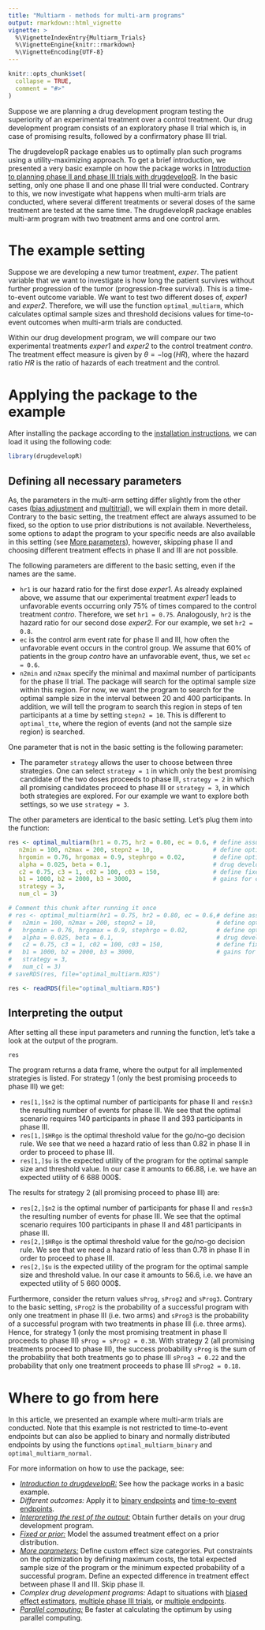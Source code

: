 ```yaml
---
title: "Multiarm - methods for multi-arm programs"
output: rmarkdown::html_vignette
vignette: >
  %\VignetteIndexEntry{Multiarm_Trials}
  %\VignetteEngine{knitr::rmarkdown}
  %\VignetteEncoding{UTF-8}
---
```


```r
knitr::opts_chunk$set(
  collapse = TRUE,
  comment = "#>"
)
```


Suppose we are planning a drug development program testing the superiority of an experimental treatment over a control treatment. Our drug development program consists of an exploratory phase II trial which is, in case of promising results, followed by a confirmatory phase III trial.

The drugdevelopR package enables us to optimally plan such programs using a utility-maximizing approach. To get a brief introduction, we presented a very basic example on how the package works in [Introduction to planning phase II and phase III trials with drugdevelopR](https://sterniii3.github.io/drugdevelopR/articles/Introduction-to-drugdevelopR.html). In the basic setting, only one phase II and one phase III trial were conducted. Contrary to this, we now investigate what happens when multi-arm trials are conducted, where several different treatments or several doses of the same treatment are tested at the same time. The drugdevelopR package enables multi-arm program with two treatment arms and one control arm.

# The example setting
Suppose we are developing a new tumor treatment, *exper*. The patient variable that we want to investigate is how long the patient survives without further progression of the tumor (progression-free survival). This is a time-to-event outcome variable. We want to test two different doses of, *exper1* and *exper2*. Therefore, we will use the function `optimal_multiarm`, which calculates optimal sample sizes and threshold decisions values for time-to-event outcomes when multi-arm trials are conducted. 

Within our drug development program, we will compare our two experimental treatments *exper1* and *exper2* to the control treatment *contro*. The treatment effect measure is given by $\theta = −\log(HR)$, where the hazard ratio $HR$ is the ratio of hazards of each treatment and the control.

# Applying the package to the example

After installing the package according to the [installation instructions](https://sterniii3.github.io/drugdevelopR/#Installation), we can load it using the following code:
```r
library(drugdevelopR)
```

## Defining all necessary parameters
As, the parameters in the multi-arm setting differ slightly from the other cases ([bias adjustment](https://sterniii3.github.io/drugdevelopR/articles/Bias_adjustment.html) and [multitrial](https://sterniii3.github.io/drugdevelopR/articles/Multitrial.html)), we will explain them in more detail.
Contrary to the basic setting, the treatment effect are always assumed to be fixed, so the option to use prior distributions is not available. Nevertheless, some options to adapt the program to your specific needs are also available in this setting (see [More parameters](https://sterniii3.github.io/drugdevelopR/articles/More_Parameters.html)), however, skipping phase II and choosing different treatment effects in phase II and III are not possible.

The following parameters are different to the basic setting, even if the names are the same. 

* `hr1` is our hazard ratio for the first dose *exper1*. As already explained above, we assume that our experimental treatment *exper1* leads to unfavorable events occurring only 75\% of times compared to the control treatment *contro*. Therefore, we set `hr1 = 0.75`. Analogously, `hr2` is the hazard ratio for our second dose *exper2*. For our example, we set `hr2 = 0.8`.
* `ec` is the control arm event rate for phase II and III, how often the unfavorable event occurs in the control group. We assume that 60% of patients in the group *contro* have an unfavorable event, thus, we set `ec = 0.6`.
* `n2min` and `n2max` specify the minimal and maximal number of participants for the phase II trial. The package will search for the optimal sample size within this region. For now, we want the program to search for the optimal sample size in the interval between 20 and 400 participants. In addition, we will tell the program to search this region in steps of ten participants at a time by setting `stepn2 = 10`. This is different to `optimal_tte`, where the region of events (and not the sample size region) is searched.

One parameter that is not in the basic setting is the following parameter:

* The parameter `strategy` allows the user to choose between three strategies. One can select `strategy = 1` in which only the best promising candidate of the two doses proceeds to phase III, `strategy = 2`  in which all promising candidates proceed to phase III or `strategy = 3`, in which both strategies are explored. For our example we want to explore both settings, so we use `strategy = 3`.

The other parameters are identical to the basic setting. Let's plug them into the function:

```r
res <- optimal_multiarm(hr1 = 0.75, hr2 = 0.80, ec = 0.6, # define assumed true HRs and control arm event rate
   n2min = 100, n2max = 200, stepn2 = 10,                 # define optimization set for n2
   hrgomin = 0.76, hrgomax = 0.9, stephrgo = 0.02,        # define optimization set for HRgo
   alpha = 0.025, beta = 0.1,                             # drug development planning parameters
   c2 = 0.75, c3 = 1, c02 = 100, c03 = 150,               # define fixed and variable costs for phase II and III
   b1 = 1000, b2 = 2000, b3 = 3000,                       # gains for each effect size category
   strategy = 3,                                          
   num_cl = 3)
```

```r
# Comment this chunk after running it once
# res <- optimal_multiarm(hr1 = 0.75, hr2 = 0.80, ec = 0.6,# define assumed true HRs and control arm event rate
#   n2min = 100, n2max = 200, stepn2 = 10,                 # define optimization set for n2
#   hrgomin = 0.76, hrgomax = 0.9, stephrgo = 0.02,        # define optimization set for HRgo
#   alpha = 0.025, beta = 0.1,                             # drug development planning parameters
#   c2 = 0.75, c3 = 1, c02 = 100, c03 = 150,               # define fixed and variable costs for phase II and III
#   b1 = 1000, b2 = 2000, b3 = 3000,                       # gains for each effect size category
#   strategy = 3,
#   num_cl = 3)
# saveRDS(res, file="optimal_multiarm.RDS")
```
```r
res <- readRDS(file="optimal_multiarm.RDS")
```

## Interpreting the output

After setting all these input parameters and running the function, let's take a look at the output of the program.

```r
res
```
The program returns a data frame, where the output for all implemented strategies is listed.
For strategy 1 (only the best promising proceeds to phase III) we get:

* `res[1,]$n2` is the optimal number of participants for phase II and `res$n3` the resulting number of events for phase III. We see that the optimal scenario requires 140 participants in phase II and 393 participants in phase III.
* `res[1,]$HRgo` is the optimal threshold value for the go/no-go decision rule. We see that we need a hazard ratio of less than 0.82 in phase II in order to proceed to phase III. 
* `res[1,]$u` is the expected utility of the program for the optimal sample size and threshold value. In our case it amounts to 66.88, i.e. we have an expected utility of 6 688 000\$.

The results for strategy 2 (all promising proceed to phase III) are:

* `res[2,]$n2` is the optimal number of participants for phase II and `res$n3` the resulting number of events for phase III. We see that the optimal scenario requires 100 participants in phase II and 481 participants in phase III.
* `res[2,]$HRgo` is the optimal threshold value for the go/no-go decision rule. We see that we need a hazard ratio of less than 0.78  in phase II in order to proceed to phase III. 
* `res[2,]$u` is the expected utility of the program for the optimal sample size and threshold value. In our case it amounts to 56.6, i.e. we have an expected utility of 5 660 000\$.

Furthermore, consider the return values `sProg`, `sProg2` and `sProg3`. Contrary to the basic setting, `sProg2` is the probability of a successful program with only one treatment in phase III (i.e. two arms) and `sProg3` is the probability of a successful program with two treatments in phase III (i.e. three arms). Hence, for strategy 1 (only the most promising treatment in phase II proceeds to phase III) `sProg = sProg2 = 0.38`. With strategy 2 (all promising treatments proceed to phase III), the success probability `sProg` is the sum of the probability that both treatments go to phase III `sProg3 = 0.22` and the probability that only one treatment proceeds to phase III `sProg2 = 0.18`.


# Where to go from here
In this article, we presented an example where multi-arm trials are conducted. Note that this example is not restricted to time-to-event endpoints but can also be applied to binary and normally distributed endpoints by using the functions `optimal_multiarm_binary` and `optimal_multiarm_normal`.

For more information on how to use the package, see:

* [*Introduction to drugdevelopR:*](https://sterniii3.github.io/drugdevelopR/articles/Introduction-to-drugdevelopR.html) See how the package works in a basic example.
* *Different outcomes:* Apply it to [binary endpoints](https://sterniii3.github.io/drugdevelopR/articles/Binary_outcomes.html) and [time-to-event endpoints](https://sterniii3.github.io/drugdevelopR/articles/Time-to-event_outcomes.html).
* [*Interpreting the rest of the output:*](https://sterniii3.github.io/drugdevelopR/articles/Interpreting_Output.html) Obtain further details on your drug development program.
* [*Fixed or prior:*](https://sterniii3.github.io/drugdevelopR/articles/Fixed_and_prior_distributions.html) Model the assumed treatment effect on a prior distribution.
* [*More parameters:*](https://sterniii3.github.io/drugdevelopR/articles/More_Parameters.html) Define custom effect size categories. Put constraints on the optimization by defining maximum costs, the total expected sample size of the program or the minimum expected probability of a successful program. Define an expected difference in treatment effect between phase II and III. Skip phase II.
* *Complex drug development programs:* Adapt to situations with [biased effect estimators](https://sterniii3.github.io/drugdevelopR/articles/Bias_adjustment.html), [multiple phase III trials](https://sterniii3.github.io/drugdevelopR/articles/Multitrial.html), or [multiple endpoints](https://sterniii3.github.io/drugdevelopR/articles/Multiple_Endpoints.html).
* [*Parallel computing:*](https://sterniii3.github.io/drugdevelopR/articles/More_Parameters.html#parallel-computing) Be faster at calculating the optimum by using parallel computing.
